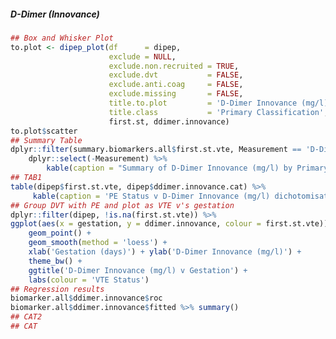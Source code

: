 ##### D-Dimer (Innovance)

```r
## Box and Whisker Plot
to.plot <- dipep_plot(df      = dipep,
                      exclude = NULL,
                      exclude.non.recruited = TRUE,
                      exclude.dvt           = FALSE,
                      exclude.anti.coag     = FALSE,
                      exclude.missing       = FALSE,
                      title.to.plot         = 'D-Dimer Innovance (mg/l)',
                      title.class           = 'Primary Classification',
                      first.st, ddimer.innovance)
to.plot$scatter
## Summary Table
dplyr::filter(summary.biomarkers.all$first.st.vte, Measurement == 'D-Dimer (Innovance)') %>%
    dplyr::select(-Measurement) %>%
        kable(caption = "Summary of D-Dimer Innovance (mg/l) by Primary Classification")
## TAB1
table(dipep$first.st.vte, dipep$ddimer.innovance.cat) %>%
     kable(caption = 'PE Status v D-Dimer Innovance (mg/l) dichotomisation')
## Group DVT with PE and plot as VTE v's gestation
dplyr::filter(dipep, !is.na(first.st.vte)) %>%
ggplot(aes(x = gestation, y = ddimer.innovance, colour = first.st.vte)) +
    geom_point() +
    geom_smooth(method = 'loess') +
    xlab('Gestation (days)') + ylab('D-Dimer Innovance (mg/l)') +
    theme_bw() +
    ggtitle('D-Dimer Innovance (mg/l) v Gestation') +
    labs(colour = 'VTE Status')
## Regression results
biomarker.all$ddimer.innovance$roc
biomarker.all$ddimer.innovance$fitted %>% summary()
## CAT2
## CAT

```
